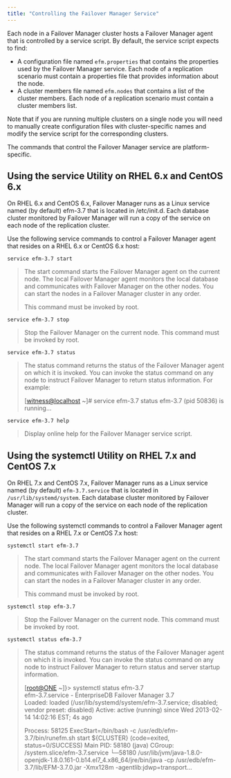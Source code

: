 ```yaml
---
title: "Controlling the Failover Manager Service"
---
```


<div id="controlling_efm_service" class="registered_link"></div>


Each node in a Failover Manager cluster hosts a Failover Manager agent that is controlled by a service script. By default, the service script expects to find:

-   A configuration file named `efm.properties` that contains the properties used by the Failover Manager service. Each node of a replication scenario must contain a properties file that provides information about the node.
-   A cluster members file named `efm.nodes` that contains a list of the cluster members. Each node of a replication scenario must contain a cluster members list.

Note that if you are running multiple clusters on a single node you will need to manually create configuration files with cluster-specific names and modify the service script for the corresponding clusters.

The commands that control the Failover Manager service are platform-specific.

<div id="service_utility" class="registered_link"></div>



## Using the service Utility on RHEL 6.x and CentOS 6.x

On RHEL 6.x and CentOS 6.x, Failover Manager runs as a Linux service named (by default) efm-3.7 that is located in /etc/init.d. Each database cluster monitored by Failover Manager will run a copy of the service on each node of the replication cluster.

Use the following service commands to control a Failover Manager agent that resides on a RHEL 6.x or CentOS 6.x host:

`service efm-3.7 start`

> The start command starts the Failover Manager agent on the current node. The local Failover Manager agent monitors the local database and communicates with Failover Manager on the other nodes. You can start the nodes in a Failover Manager cluster in any order.
>
> This command must be invoked by root.

`service efm-3.7 stop`

> Stop the Failover Manager on the current node. This command must be invoked by root.

`service efm-3.7 status`

> The status command returns the status of the Failover Manager agent on which it is invoked. You can invoke the status command on any node to instruct Failover Manager to return status information. For example:
>
> \[<witness@localhost> \~\]\# service efm-3.7 status efm-3.7 (pid 50836) is running...

`service efm-3.7 help`

> Display online help for the Failover Manager service script.

<div id="systemctl" class="registered_link"></div>



## Using the systemctl Utility on RHEL 7.x and CentOS 7.x

On RHEL 7.x and CentOS 7.x, Failover Manager runs as a Linux service named (by default) `efm-3.7.service` that is located in `/usr/lib/systemd/system`. Each database cluster monitored by Failover Manager will run a copy of the service on each node of the replication cluster.

Use the following systemctl commands to control a Failover Manager agent that resides on a RHEL 7.x or CentOS 7.x host:

`systemctl start efm-3.7`

> The start command starts the Failover Manager agent on the current node. The local Failover Manager agent monitors the local database and communicates with Failover Manager on the other nodes. You can start the nodes in a Failover Manager cluster in any order.
>
> This command must be invoked by root.

`systemctl stop efm-3.7`

> Stop the Failover Manager on the current node. This command must be invoked by root.

`systemctl status efm-3.7`

> The status command returns the status of the Failover Manager agent on which it is invoked. You can invoke the status command on any node to instruct Failover Manager to return status and server startup information.
>
> \[<root@ONE> \~\]}&gt; systemctl status efm-3.7  
> efm-3.7.service - EnterpriseDB Failover Manager 3.7  
> Loaded: loaded (/usr/lib/systemd/system/efm-3.7.service; disabled; vendor preset: disabled) Active: active (running) since Wed 2013-02-14 14:02:16 EST; 4s ago
>
> Process: 58125 ExecStart=/bin/bash -c /usr/edb/efm-3.7/bin/runefm.sh start ${CLUSTER} (code=exited, status=0/SUCCESS) Main PID: 58180 (java) CGroup: /system.slice/efm-3.7.service └─58180 /usr/lib/jvm/java-1.8.0-openjdk-1.8.0.161-0.b14.el7\_4.x86\_64/jre/bin/java -cp /usr/edb/efm-3.7/lib/EFM-3.7.0.jar -Xmx128m -agentlib:jdwp=transport...
